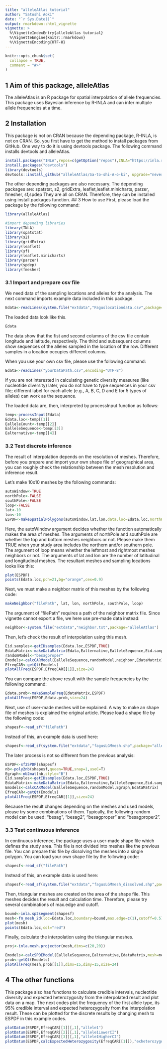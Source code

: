 ---
title: "alleleAtlas tutorial"
author: "Satoshi Aoki"
date: "`r Sys.Date()`"
output: rmarkdown::html_vignette
vignette: >
  %\VignetteIndexEntry{alleleAtlas tutorial}
  %\VignetteEngine{knitr::rmarkdown}
  %\VignetteEncoding{UTF-8}
---

```{r setup, include = FALSE}
knitr::opts_chunk$set(
  collapse = TRUE,
  comment = "#>"
)
```

## 1 Aim of this package, alleleAtlas
The alleleAtlas is an R package for spatial interpolation of allele frequencies. This package uses Bayesian inference by R-INLA and can infer multiple allele frequencies at a time.

## 2 Installation
This package is not on CRAN because the depending package, R-INLA, is not on CRAN. So, you first have to get the method to install packages from GitHub. One way to do it is using devtools package. The following command installs devtools and alleleAtlas.

```{r, eval=FALSE}
install.packages("INLA",repos=c(getOption("repos"),INLA="https://inla.r-inla-download.org/R/stable"), dep=TRUE)
install.packages("devtools")
library(devtools)
devtools::install_github("alleleAtlas/Sa-to-shi-A-o-ki", upgrade="never")
```

The other depending packages are also necessary. The depending packages are:
spatstat, s2, gridExtra, leaflet,leaflet.minicharts, parzer, fmesher, sf,spdep
They are all on CRAN. Therefore, they can be installed using install.packages function.
## 3 How to use
First, please load the package by the following command:

``` {r, results="hide", warning=FALSE, message=FALSE}
library(alleleAtlas)
```
``` {r, results="hide", warning=FALSE, message=FALSE,echo=FALSE}
#import depending libraries
library(INLA)
library(spatstat)
library(s2)
library(gridExtra)
library(leaflet)
library(sf)
library(leaflet.minicharts)
library(parzer)
library(spdep)
library(fmesher)
```

### 3.1 Import and prepare csv file
We need data of the sampling locations and alleles for the analysis. The next command imports example data included in this package.
```{r}
Edata<-readLines(system.file("extdata","Faguslocationdata.csv",package="alleleAtlas"),encoding="UTF-8")
```
The loaded data look like this.
```{r}
Edata
```
The data show that the fist and second columns of the csv file contain longitude and latitude, respectively. The third and subsequent columns show sequences of the alleles sampled in the location of the row. Different samples in a location occupies different columns.

When you use your own csv file, please use the following command:
```{r, eval=FALSE}
Edata<-readLines("yourDataPath.csv",encoding="UTF-8")
```
If you are not interested in calculating genetic diversity measures (like nucleotide diversity) later, you do not have to type sequences in your csv file; different label for each allele (e.g., A, B, C, D and E for 5 types of alleles) can work as the sequence.

The loaded data are, then, interpreted by processInput function as follows:
```{r}
temp<-processInput(Edata)
Edata.loc<-temp[[1]]
EalleleCount<-temp[[2]]
EalleleSequence<-temp[[3]]
Ealternative<-temp[[4]]
```

### 3.2 Test discrete inference
The result of interpolation depends on the resolution of meshes. Therefore, before you prepare and import your own shape file of geographical area, you can roughly check the relationship between the mesh resolution and inference result.

Let's make 10x10 meshes by the following commands:
```{r}
autoWindow<-TRUE
northPole<-FALSE
southPole<-FALSE
loop<-FALSE
lat<-10
lon<-10
ESPDF<-makeSpatialPolygons(autoWindow,lat,lon,data.loc=Edata.loc,northPole=northPole,southPole=southPole,loop=loop,forceMaxEast=TRUE)
```
Here, the autoWindow argument decides whether the function automatically makes the area of meshes. The arguments of northPole and southPole are whether the top and bottom meshes neighbors or not. Please make them TRUE when your study area includes the northern and/or southern pole. The argument of loop means whether the leftmost and rightmost meshes neighbors or not. The arguments of lat and lon are the number of latitudinal and longitudinal meshes. The resultant meshes and sampling locations looks like this:
```{r, fig.show='hold'}
plot(ESPDF)
points(Edata.loc,pch=21,bg="orange",cex=0.9)
```

Next, we must make a neighbor matrix of this meshes by the following code:
```{r, eval=FALSE}
makeNeighbor("filePath", lat, lon, northPole, southPole, loop)
```
The argument of "filePath" requires a path of the neighbor matrix file. Since vignette cannot export a file, we here use pre-made data instead:
```{r}
neighbor<-system.file("extdata","neighbor.txt",package="alleleAtlas")
```
Then, let's check the result of interpolation using this mesh.
```{r, fig.show='hold'}
Eid.samples<-getIDsamples(Edata.loc,ESPDF,TRUE)
EdataMatrix<-makeDataMatrix(Edata,Ealternative,EalleleSequence,Eid.samples)
randomModel<-"besagproper"
Emodels<-calcCARModel(EalleleSequence,randomModel,neighbor,EdataMatrix)
EfreqCAR<-getQt(Emodels)
plotAllFreq(ESPDF,EfreqCAR[[1]],size=24)
```

You can compare the above result with the sample frequencies by the following command:
```{r, fig.show='hold'}
Edata.prob<-makeSampleFreq(EdataMatrix,ESPDF)
plotAllFreq(ESPDF,Edata.prob,size=24)
```

Next, use of user-made meshes will be explained. A way to make an shape file of meshes is explained the original article. Please load a shape file by the following code:
```{r, eval=FALSE}
shapesf<-read_sf("filePath")
```
Instead of this, an example data is used here:
```{r}
shapesf<-read_sf(system.file("extdata","fagusLGMmesh.shp",package="alleleAtlas"))
```
The later process is not so different from the previous analysis:
```{r}
ESPDF<-sf2SPDF(shapesf)
nb<-poly2nb(shapesf,queen=TRUE,snap=1,useC=T)
Egraph<-nb2mat(nb,style="B")
Eid.samples<-getIDsamples(Edata.loc,ESPDF,TRUE)
EdataMatrix<-makeDataMatrix(Edata,Ealternative,EalleleSequence,Eid.samples)
Emodels<-calcCARModel(EalleleSequence,randomModel,Egraph,EdataMatrix)
EfreqCAR<-getQt(Emodels)
plotAllFreq(ESPDF,EfreqCAR[[1]],size=24)
```

Because the result changes depending on the meshes and used models, please try some combinations of them. Typically, the following random model can be used: "besag", "besag2", "besagproper" and "besagproper2".

### 3.3 Test continuous inference

In continuous inference, the package uses a user-made shape file which defines the study area. This file is not divided into meshes like the previous file. You can prepare this file by dissolving the meshes into a single polygon.
You can load your own shape file by the following code:
```{r, eval=FALSE}
shapesf<-read_sf("filePath")
```
Instead of this, an example data is used here:
```{r}
shapesf<-read_sf(system.file("extdata","fagusLGMmesh_dissolved.shp",package="alleleAtlas"))
```
Then, triangular meshes are created on the area of the shape file. This meshes decides the result and calculation time. Therefore, please try several combinations of max.edge and cutoff.
```{r, fig.show='hold'}
bound<-inla.sp2segment(shapesf)
mesh<-fm_mesh_2d(loc=Edata.loc,boundary=bound,max.edge=c(1),cutoff=0.5)
plot(mesh)
points(Edata.loc,col="red")
```

Finally, calculate the interpolation using the triangular meshes.
```{r}
proj<-inla.mesh.projector(mesh,dims=c(20,20))

Emodels<-calcSPDEModel(EalleleSequence,Ealternative,EdataMatrix,mesh=mesh,data.loc=Edata.loc)
prob<-getQt(Emodels)
plotAllFreq(mesh,prob[[1]],dimx=15,dimy=15,size=24)
```
## 4 The other functions
This package also has functions to calculate credible intervals, nucleotide diversity and expected heterozygosity from the interpolated result and plot data on a map. The next codes plot the frequency of the first allele type, its 95% credible interval and expected heterozygosity from the interpolation result. These can be plotted for the discrete results by changing mesh to ESPDF in this example codes.
```{r}
plotDatum(ESPDF,EfreqCAR[[1]][,1],"allele1")
plotDatum(ESPDF,EfreqCAR[[2]][,1],"allele1LowerCI")
plotDatum(ESPDF,EfreqCAR[[3]][,1],"allele1HigherCI")
plotDatum(ESPDF,calcExpectedHeterozygosity(EfreqCAR[[1]]),"exheterozygosity")
```
